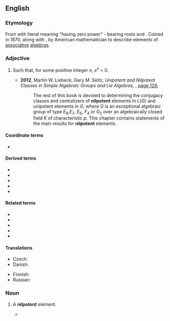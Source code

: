 ==English==
{{wikipedia}}

===Etymology===
From {{compound|nil|potent|t1=not any|t2=having power|lang=en}} with literal meaning “having zero power” - bearing {{etyl|la|en}} roots {{m|la|nil}} and {{m|la|potens}}.
Coined in 1870, along with {{m|en|idempotent}}, by American mathematician {{w|Benjamin Peirce}} to describe elements of [[associative]] [[algebra]]s.

===Adjective===
{{en-adj|-}}

# {{lb|en|algebra|ring theory|of an [[element]] ''x'' of a [[semigroup]] or [[ring]]}} Such that, for some positive integer ''n'', ''x<sup>n</sup>'' = 0.
#* '''2012''', Martin W. Liebeck, Gary M. Seitz, ''Unipotent and Nilpotent Classes in Simple Algebraic Groups and Lie Algebras'', {{w|American Mathematical Society}}, [https://books.google.com.au/books?id=Th-CAwAAQBAJ&pg=PA129&dq=%22nilpotent+element%7Celements%22&hl=en&sa=X&ved=0ahUKEwj_tvaJ29_aAhWBgrwKHRTEDYMQ6AEILDAB#v=onepage&q=%22nilpotent%20element%7Celements%22&f=false page 129],
#*: The rest of this book is devoted to determining the conjugacy classes and centralizers of '''nilpotent''' elements in ''L''(''G'') and unipotent elements in ''G'', where ''G'' is an exceptional algebraic group of type ''E''<sub>8</sub>,''E''<sub>7</sub>, ''E''<sub>6</sub>, ''F''<sub>4</sub> or ''G''<sub>2</sub> over an algebraically closed field ''K'' of characteristic ''p''. This chapter contains statements of the main results for '''nilpotent''' elements.

====Coordinate terms====
* {{l|en|idempotent}}

====Derived terms====
* {{l|en|nilpotent algebra}}
* {{l|en|nilpotent ideal}}
* {{l|en|nilpotently}}
* {{l|en|nilpotent orbit}}
* {{l|en|nilpotent semigroup}}

====Related terms====
* {{l|en|nilpotence}}
* {{l|en|nilpotency}}
* {{l|en|idempotent}}
* {{l|en|nullipotent}}
* {{l|en|unipotent}}

====Translations====
{{trans-top|{algebra)}}
* Czech: {{t|cs|nilpotentní}}
* Danish: {{t|da|nilpotent}}
{{trans-mid}}
* Finnish: {{t|fi|nilpotentti}}
* Russian: {{t+|ru|нильпотент}}
{{trans-bottom}}

===Noun===
{{en-noun}}

# {{lb|en|algebra}} A '''nilpotent''' element.
#* {{quote-journal|year=2015|date=|author=Garret Sobczyk|title=Part I: Vector Analysis of Spinors|journal=arXiv|url=http://arxiv.org/abs/1507.06608|doi=|volume=|issue=|pages=
|passage=The so-called spinor algebra of C(2), the language of the quantum mechanics, is formulated in terms of the idempotents and '''nilpotents''' of the geometric algebra of space, including its beautiful representation on the Riemann sphere, and a new proof of the Heisenberg uncertainty principle.}}